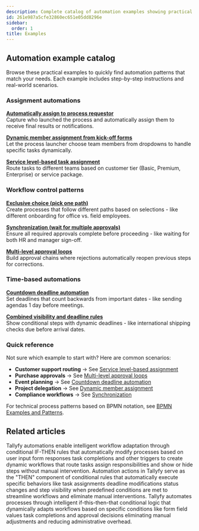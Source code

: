 ```yaml
---
description: Complete catalog of automation examples showing practical patterns for assignment rules visibility controls deadline management approval workflows and other common business scenarios.
id: 261e987a5cfe32860ec651e05dd8296e
sidebar:
  order: 1
title: Examples
---
```


## Automation example catalog

Browse these practical examples to quickly find automation patterns that match your needs. Each example includes step-by-step instructions and real-world scenarios.

### Assignment automations

**[Automatically assign to process requestor](/products/pro/documenting/templates/automations/examples/assign-step-to-requestor/)**  
Capture who launched the process and automatically assign them to receive final results or notifications.

**[Dynamic member assignment from kick-off forms](/products/pro/documenting/templates/automations/examples/dynamic-member-assignment-from-kickoff/)**  
Let the process launcher choose team members from dropdowns to handle specific tasks dynamically.

**[Service level-based task assignment](/products/pro/documenting/templates/automations/examples/service-level-assignment/)**  
Route tasks to different teams based on customer tier (Basic, Premium, Enterprise) or service package.

### Workflow control patterns

**[Exclusive choice (pick one path)](/products/pro/documenting/templates/automations/examples/exclusive-choice/)**  
Create processes that follow different paths based on selections - like different onboarding for office vs. field employees.

**[Synchronization (wait for multiple approvals)](/products/pro/documenting/templates/automations/examples/synchronization/)**  
Ensure all required approvals complete before proceeding - like waiting for both HR and manager sign-off.

**[Multi-level approval loops](/products/pro/documenting/templates/automations/examples/multi-level-approval-loops/)**  
Build approval chains where rejections automatically reopen previous steps for corrections.

### Time-based automations

**[Countdown deadline automation](/products/pro/documenting/templates/automations/examples/countdown-deadline-automation/)**  
Set deadlines that count backwards from important dates - like sending agendas 1 day before meetings.

**[Combined visibility and deadline rules](/products/pro/documenting/templates/automations/examples/combined-visibility-deadline-rules/)**  
Show conditional steps with dynamic deadlines - like international shipping checks due before arrival dates.

### Quick reference

Not sure which example to start with? Here are common scenarios:

- **Customer support routing** → See [Service level-based assignment](/products/pro/documenting/templates/automations/examples/service-level-assignment/)
- **Purchase approvals** → See [Multi-level approval loops](/products/pro/documenting/templates/automations/examples/multi-level-approval-loops/)  
- **Event planning** → See [Countdown deadline automation](/products/pro/documenting/templates/automations/examples/countdown-deadline-automation/)
- **Project delegation** → See [Dynamic member assignment](/products/pro/documenting/templates/automations/examples/dynamic-member-assignment-from-kickoff/)
- **Compliance workflows** → See [Synchronization](/products/pro/documenting/templates/automations/examples/synchronization/)

For technical process patterns based on BPMN notation, see [BPMN Examples and Patterns](https://tallyfy.com/bpmn-examples-and-patterns).


<PageTree />


## Related articles
<CardGrid>
<LinkTitleCard header="<b>Templates > Automations</b>" href="/products/pro/documenting/templates/automations/" > Tallyfy automations enable intelligent workflow adaptation through conditional IF-THEN rules that automatically modify processes based on user input form responses task completions and other triggers to create dynamic workflows that route tasks assign responsibilities and show or hide steps without manual intervention. </LinkTitleCard>
<LinkTitleCard header="<b>Automations > Actions</b>" href="/products/pro/documenting/templates/automations/actions/" > Automation actions in Tallyfy serve as the "THEN" component of conditional rules that automatically execute specific behaviors like task assignments deadline modifications status changes and step visibility when predefined conditions are met to streamline workflows and eliminate manual interventions. </LinkTitleCard>
<LinkTitleCard header="<b>Tutorials > Create an automation</b>" href="/products/pro/tutorials/how-can-tallyfy-automate-and-streamline-my-processes/" > Tallyfy automates processes through intelligent if-this-then-that conditional logic that dynamically adapts workflows based on specific conditions like form field values task completions and approval decisions eliminating manual adjustments and reducing administrative overhead. </LinkTitleCard>
</CardGrid>